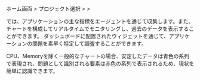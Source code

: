 ホーム画面 > プロジェクト選択 > <Cmdname sid="dashboard" className="uitext" /> > <Cmdname sid="application_dashboard" className="uitext" />

<ImgLang img='apm-dashboard.png' desc='アプリケーションダッシュボード'/>

<Cmdname sid="application_dashboard" className="uitext" />では、アプリケーションの主な指標をエージェントを通じて収集します。また、チャートを構成してリアルタイムでモニタリングし、過去のデータを表示することができます。 ダッシュボードに配置されたウィジェットを通じて、アプリケーションの問題を素早く特定して調査することができます。

CPU、Memoryを除く一般的なチャートの場合、安定したデータは青色の系列で表現され、問題として識別される要素は赤色の系列で表示されるため、現状を簡単に認識できます。
